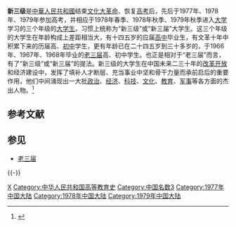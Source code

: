 '''新三级'''是[[中華人民共和國|中華人民共和國]]结束[[文化大革命|文化大革命]]、恢复[[普通高等學校招生全國統一考試|高考]]后，先后于1977年、1978年、1979年参加高考，并相应于1978年春季、1978年秋季、1979年秋季进入[[大学|大学]]学习的三个年级的[[大学生|大学生]]，习惯上统称为“新三级”或“新三届”大学生。这三个年级的大学生在年龄构成上差距相当大，有十四五岁的应届[[高中|高中]]毕业生，有文革十年中积累下来的历届高、[[初中|初中]]学生，更有年龄已在二十四五岁到三十多岁的，于1966年、1967年、1968年毕业的[[老三届|老三届]]高、初中学生。也正是相对于“老三届”而言，有了“新三级”或“新三届”的提法。新三级的大学生在中国未来二三十年的[[改革开放|改革开放]]和经济建设中，发挥了填补人才断层、充当事业中坚和骨干力量而承前启后的重要作用，他们中间涌现出一大批[[政治|政治]]、[[经济|经济]]、[[科技|科技]]、[[文化|文化]]、[[教育|教育]]、[[军事|军事]]等各方面的杰出人物。<ref name="朱志榮2010">{{cite book |author = 朱志榮 |title = 新時期中國知識份子研究 |url = https://books.google.com/books?id=8mbNDj8bO-EC&pg=PA273 |date = 2010-04-01 |publisher = 秀威出版 |ISBN = 978-986-221-407-7 |page = 273 |access-date = 2017-02-04 |archive-date = 2017-02-16 |archive-url = https://web.archive.org/web/20170216095044/https://books.google.com/books?id=8mbNDj8bO-EC&pg=PA273 |dead-url = no }}</ref>

== 参考文献 ==
{{Reflist}}

== 参见 ==
{{Portal box|中华人民共和国|教育}}
* [[老三届|老三届]]

{{-}}
{{文革编年史}}

[[Category:中华人民共和国特定人群称谓|X]]
[[Category:中华人民共和国高等教育史|Category:中华人民共和国高等教育史]]
[[Category:中国名数3|Category:中国名数3]]
[[Category:1977年中国大陆|Category:1977年中国大陆]]
[[Category:1978年中国大陆|Category:1978年中国大陆]]
[[Category:1979年中国大陆|Category:1979年中国大陆]]